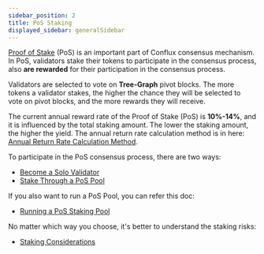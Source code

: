 ```yaml
---
sidebar_position: 2
title: PoS Staking
displayed_sidebar: generalSidebar
---
```


[Proof of Stake](../../conflux-basics/consensus-mechanisms/proof-of-stake/pos_overview) (PoS) is an important part of Conflux consensus mechanism. In PoS, validators stake their tokens to participate in the consensus process, also **are rewarded** for their participation in the consensus process.

Validators are selected to vote on **Tree-Graph** pivot blocks. The more tokens a validator stakes, the higher the chance they will be selected to vote on pivot blocks, and the more rewards they will receive.

The current annual reward rate of the Proof of Stake (PoS) is **10%-14%**, and it is influenced by the total staking amount. The lower the staking amount, the higher the yield. The annual return rate calculation method is in here: [Annual Return Rate Calculation Method](/docs/general/conflux-basics/consensus-mechanisms/proof-of-stake/pos_overview#accrued-interest).

To participate in the PoS consensus process, there are two ways:

- [Become a Solo Validator](./become-a-solo-validator)
- [Stake Through a PoS Pool](./pos-pools-list)

If you also want to run a PoS Pool, you can refer this doc:

- [Running a PoS Staking Pool](./running-staking-pool)

No matter which way you choose, it's better to understand the staking risks:

- [Staking Considerations](./staking-considerations)

